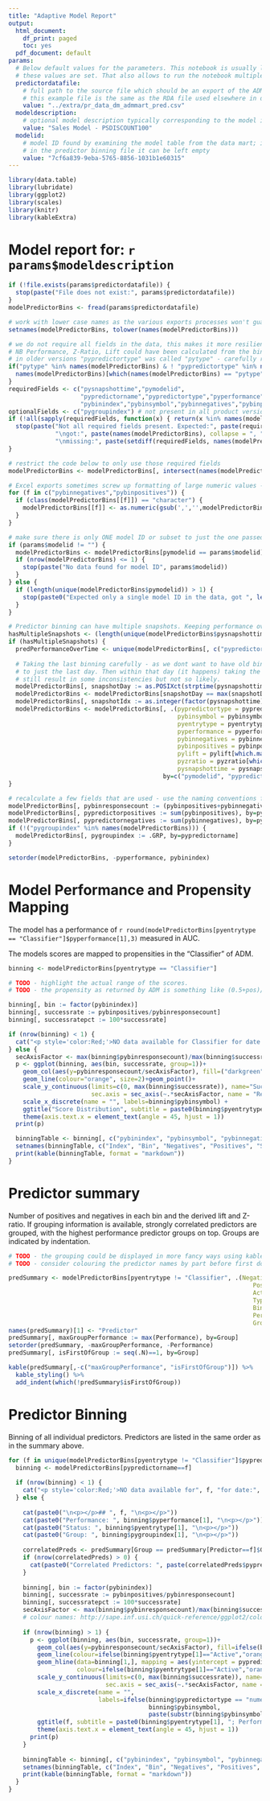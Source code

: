 ```yaml
---
title: "Adaptive Model Report"
output:
  html_document:
    df_print: paged
    toc: yes
  pdf_document: default
params:
  # Below default values for the parameters. This notebook is usually launched from a (bash)script in which
  # these values are set. That also allows to run the notebook multiple times for different values.
  predictordatafile:
    # full path to the source file which should be an export of the ADM predictor binning table
    # this example file is the same as the RDA file used elsewhere in demos of CDH tools
    value: "../extra/pr_data_dm_admmart_pred.csv"
  modeldescription:
    # optional model description typically corresponding to the model info of the indicated model
    value: "Sales Model - PSDISCOUNT100"
  modelid:
    # model ID found by examining the model table from the data mart; if there is just one model
    # in the predictor binning file it can be left empty
    value: "7cf6a839-9eba-5765-8856-1031b1e60315"
---
```


```r
library(data.table)
library(lubridate)
library(ggplot2)
library(scales)
library(knitr)
library(kableExtra)
```

# Model report for: `r params$modeldescription`

```r
if (!file.exists(params$predictordatafile)) {
  stop(paste("File does not exist:", params$predictordatafile))
}
modelPredictorBins <- fread(params$predictordatafile)

# work with lower case names as the various exports processes won't guarantee that case is kept
setnames(modelPredictorBins, tolower(names(modelPredictorBins)))

# we do not require all fields in the data, this makes it more resilient to product version changes
# NB Performance, Z-Ratio, Lift could have been calculated from the bins but not doing so guarantees consistency with the product reports
# in older versions "pypredictortype" was called "pytype" - carefully rename
if("pytype" %in% names(modelPredictorBins) & ! "pypredictortype" %in% names(modelPredictorBins)) {
  names(modelPredictorBins)[which(names(modelPredictorBins) == "pytype")] <- "pypredictortype"
}
requiredFields <- c("pysnapshottime","pymodelid",
                    "pypredictorname","pypredictortype","pyperformance",
                    "pybinindex","pybinsymbol","pybinnegatives","pybinpositives","pyentrytype","pyzratio","pylift")
optionalFields <- c("pygroupindex") # not present in all product versions
if (!all(sapply(requiredFields, function(x) { return(x %in% names(modelPredictorBins)) }))) {
  stop(paste("Not all required fields present. Expected:", paste(requiredFields, collapse = ", "), 
             "\ngot:", paste(names(modelPredictorBins), collapse = ", "),
             "\nmissing:", paste(setdiff(requiredFields, names(modelPredictorBins)) , collapse = ", ")))
}

# restrict the code below to only use those required fields
modelPredictorBins <- modelPredictorBins[, intersect(names(modelPredictorBins), c(requiredFields, optionalFields)), with=F]

# Excel exports sometimes screw up formatting of large numeric values - drop the comma used as thousands separators
for (f in c("pybinnegatives","pybinpositives")) {
  if (class(modelPredictorBins[[f]]) == "character") {
    modelPredictorBins[[f]] <- as.numeric(gsub(',','',modelPredictorBins[[f]],fixed=T))
  }
}

# make sure there is only ONE model ID or subset to just the one passed in
if (params$modelid != "") {
  modelPredictorBins <- modelPredictorBins[pymodelid == params$modelid]
  if (nrow(modelPredictorBins) <= 1) {
    stop(paste("No data found for model ID", params$modelid))
  }
} else {
  if (length(unique(modelPredictorBins$pymodelid)) > 1) {
    stop(paste0("Expected only a single model ID in the data, got ", length(unique(modelPredictorBins$pymodelid)), ". Pass in a model ID or split the file."))
  }
}

# Predictor binning can have multiple snapshots. Keeping performance over time but only the last binning.
hasMultipleSnapshots <- (length(unique(modelPredictorBins$pysnapshottime)) > 1)
if (hasMultipleSnapshots) {
  predPerformanceOverTime <- unique(modelPredictorBins[, c("pypredictorname", "pyperformance", "pysnapshottime"), with=F])  
  
  # Taking the last binning carefully - as we dont want to have old bins creep in. First subsetting
  # to just the last day. Then within that day (it happens) taking the latest per bin. This could 
  # still result in some inconsistencies but not so likely.
  modelPredictorBins[, snapshotDay := as.POSIXct(strptime(pysnapshottime, format="%Y-%m-%d"))] # I hope this format is universal and not due to export tools. No need for floor_date this wasy.
  modelPredictorBins <- modelPredictorBins[snapshotDay == max(snapshotDay)]
  modelPredictorBins[, snapshotIdx := as.integer(factor(pysnapshottime)) ]
  modelPredictorBins <- modelPredictorBins[, .(pypredictortype = pypredictortype[which.max(snapshotIdx)],
                                               pybinsymbol = pybinsymbol[which.max(snapshotIdx)],
                                               pyentrytype = pyentrytype[which.max(snapshotIdx)],
                                               pyperformance = pyperformance[which.max(snapshotIdx)],
                                               pybinnegatives = pybinnegatives[which.max(snapshotIdx)],
                                               pybinpositives = pybinpositives[which.max(snapshotIdx)],
                                               pylift = pylift[which.max(snapshotIdx)],
                                               pyzratio = pyzratio[which.max(snapshotIdx)],
                                               pysnapshottime = pysnapshottime[which.max(snapshotIdx)]), 
                                           by=c("pymodelid", "pypredictorname", "pybinindex")]
}

# recalculate a few fields that are used - use the naming conventions from the data mart
modelPredictorBins[, pybinresponsecount := (pybinpositives+pybinnegatives)]
modelPredictorBins[, pypredictorpositives := sum(pybinpositives), by=pypredictorname]
modelPredictorBins[, pypredictornegatives := sum(pybinnegatives), by=pypredictorname]
if (!("pygroupindex" %in% names(modelPredictorBins))) {
  modelPredictorBins[, pygroupindex := .GRP, by=pypredictorname]
}

setorder(modelPredictorBins, -pyperformance, pybinindex)
```

# Model Performance and Propensity Mapping

The model has a performance of `r round(modelPredictorBins[pyentrytype == "Classifier"]$pyperformance[1],3)` measured in AUC.

The models scores are mapped to propensities in the "Classifier" of ADM.

```r
binning <- modelPredictorBins[pyentrytype == "Classifier"]

# TODO - highlight the actual range of the scores.
# TODO - the propensity as returned by ADM is something like (0.5+pos)/(1+pos+neg). List both.

binning[, bin := factor(pybinindex)]
binning[, successrate := pybinpositives/pybinresponsecount]
binning[, successratepct := 100*successrate]

if (nrow(binning) < 1) {
  cat("<p style='color:Red;'>NO data available for Classifier for date:", max(modelPredictorBins$pysnapshottime), "</p>", fill=T)
} else {
  secAxisFactor <- max(binning$pybinresponsecount)/max(binning$successrate, na.rm = T)
  p <- ggplot(binning, aes(bin, successrate, group=1))+
    geom_col(aes(y=pybinresponsecount/secAxisFactor), fill=("darkgreen"))+
    geom_line(colour="orange", size=2)+geom_point()+
    scale_y_continuous(limits=c(0, max(binning$successrate)), name="Success Rate", labels=percent,
                       sec.axis = sec_axis(~.*secAxisFactor, name = "Responses"))+
    scale_x_discrete(name = "", labels=binning$pybinsymbol) +
    ggtitle("Score Distribution", subtitle = paste0(binning$pyentrytype[1], "; Performance=", binning$pyperformance[1]))+
    theme(axis.text.x = element_text(angle = 45, hjust = 1))
  print(p)

  binningTable <- binning[, c("pybinindex", "pybinsymbol", "pybinnegatives", "pybinpositives", "successratepct", "pyzratio", "pylift"), with=F]
  setnames(binningTable, c("Index", "Bin", "Negatives", "Positives", "Success Rate (%)", "Z-Ratio", "Lift"))
  print(kable(binningTable, format = "markdown"))
}
```

# Predictor summary

Number of positives and negatives in each bin and the derived lift and Z-ratio. If grouping information is available, strongly correlated predictors are grouped, with the highest performance predictor groups on top. Groups are indicated by indentation.

```r

# TODO - the grouping could be displayed in more fancy ways using kableExtra options for grouping
# TODO - consider colouring the predictor names by part before first dot ; unless there are > 10 of those

predSummary <- modelPredictorBins[pyentrytype != "Classifier", .(Negatives = sum(pybinnegatives),
                                                                    Positives = sum(pybinpositives),
                                                                    Active = pyentrytype[1],
                                                                    Type = pypredictortype[1],
                                                                    Bins = .N,
                                                                    Performance = pyperformance[1],
                                                                    Group = pygroupindex[1]), by=pypredictorname]
names(predSummary)[1] <- "Predictor"
predSummary[, maxGroupPerformance := max(Performance), by=Group]
setorder(predSummary, -maxGroupPerformance, -Performance)
predSummary[, isFirstOfGroup := seq(.N)==1, by=Group]

kable(predSummary[,-c("maxGroupPerformance", "isFirstOfGroup")]) %>%
  kable_styling() %>%
  add_indent(which(!predSummary$isFirstOfGroup))
```

# Predictor Binning

Binning of all individual predictors. Predictors are listed in the same order as in the summary above.

```r
for (f in unique(modelPredictorBins[pyentrytype != "Classifier"]$pypredictorname)) {
  binning <- modelPredictorBins[pypredictorname==f]
  
  if (nrow(binning) < 1) {
    cat("<p style='color:Red;'>NO data available for", f, "for date:", max(modelPredictorBins$pysnapshottime), "</p>", fill=T)
  } else {
  
    cat(paste0("\n<p></p>## ", f, "\n<p></p>"))
    cat(paste0("Performance: ", binning$pyperformance[1], "\n<p></p>"))
    cat(paste0("Status: ", binning$pyentrytype[1], "\n<p></p>"))
    cat(paste0("Group: ", binning$pygroupindex[1], "\n<p></p>"))
    
    correlatedPreds <- predSummary[Group == predSummary[Predictor==f]$Group & Predictor != f]
    if (nrow(correlatedPreds) > 0) { 
      cat(paste0("Correlated Predictors: ", paste(correlatedPreds$pypredictorname, collapse = ", "), "\n<p></p>"))
    }
    
    binning[, bin := factor(pybinindex)]
    binning[, successrate := pybinpositives/pybinresponsecount]
    binning[, successratepct := 100*successrate]
    secAxisFactor <- max(binning$pybinresponsecount)/max(binning$successrate, na.rm = T)
    # colour names: http://sape.inf.usi.ch/quick-reference/ggplot2/colour
    
    if (nrow(binning) > 1) {
      p <- ggplot(binning, aes(bin, successrate, group=1))+
        geom_col(aes(y=pybinresponsecount/secAxisFactor), fill=ifelse(binning$pyentrytype[1]=="Active","steelblue3",muted("steelblue3")))+
        geom_line(colour=ifelse(binning$pyentrytype[1]=="Active","orange",muted("orange")), size=2)+geom_point()+
        geom_hline(data=binning[1,], mapping = aes(yintercept = pypredictorpositives/(pypredictorpositives+pypredictornegatives)),
                   colour=ifelse(binning$pyentrytype[1]=="Active","orange",muted("orange")), linetype="dashed") +
        scale_y_continuous(limits=c(0, max(binning$successrate)), name="Success Rate", labels=percent,
                           sec.axis = sec_axis(~.*secAxisFactor, name = "Responses"))+
        scale_x_discrete(name = "", 
                         labels=ifelse(binning$pypredictortype == "numeric" | nchar(binning$pybinsymbol) <= 25, 
                                       binning$pybinsymbol, 
                                       paste(substr(binning$pybinsymbol, 1, 25), "..."))) +
        ggtitle(f, subtitle = paste0(binning$pyentrytype[1], "; Performance=", binning$pyperformance[1]))+
        theme(axis.text.x = element_text(angle = 45, hjust = 1))
      print(p)
    }  
    
    binningTable <- binning[, c("pybinindex", "pybinsymbol", "pybinnegatives", "pybinpositives", "successratepct", "pyzratio", "pylift"), with=F]
    setnames(binningTable, c("Index", "Bin", "Negatives", "Positives", "Success Rate (%)", "Z-Ratio", "Lift"))
    print(kable(binningTable, format = "markdown"))
  }
}
```

